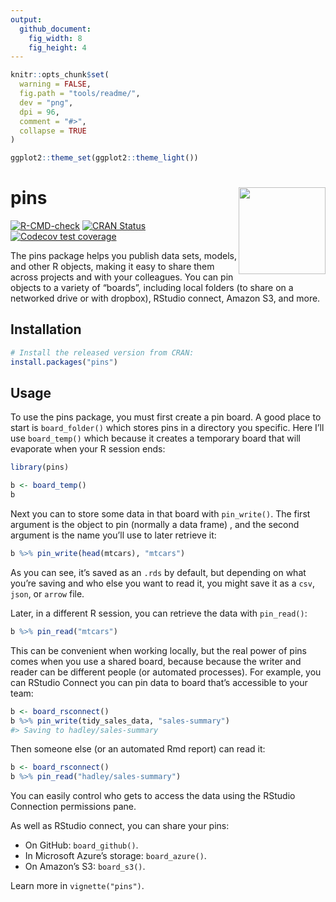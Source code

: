 ```yaml
---
output:
  github_document:
    fig_width: 8
    fig_height: 4
---
```


```r
knitr::opts_chunk$set(
  warning = FALSE,
  fig.path = "tools/readme/", 
  dev = "png",
  dpi = 96,
  comment = "#>",
  collapse = TRUE
)

ggplot2::theme_set(ggplot2::theme_light())
```

# pins <a href='https://pins.rstudio.com'><img src='man/figures/logo.png' align="right" height="139" /></a>

<!-- badges: start -->

[![R-CMD-check](https://github.com/rstudio/pins/workflows/R-CMD-check/badge.svg)](https://github.com/rstudio/pins/actions) [![CRAN Status](https://www.r-pkg.org/badges/version/pins)](https://cran.r-project.org/package=pins) [![Codecov test coverage](https://codecov.io/gh/rstudio/pins/branch/master/graph/badge.svg)](https://codecov.io/gh/rstudio/pins?branch=master)

<!-- badges: end -->

The pins package helps you publish data sets, models, and other R objects, making it easy to share them across projects and with your colleagues.
You can pin objects to a variety of "boards", including local folders (to share on a networked drive or with dropbox), RStudio connect, Amazon S3, and more.

## Installation

```r
# Install the released version from CRAN:
install.packages("pins")
```

## Usage

To use the pins package, you must first create a pin board.
A good place to start is `board_folder()` which stores pins in a directory you specific.
Here I'll use `board_temp()` which because it creates a temporary board that will evaporate when your R session ends:

```r
library(pins)

b <- board_temp()
b
```

Next you can to store some data in that board with `pin_write()`.
The first argument is the object to pin (normally a data frame) , and the second argument is the name you'll use to later retrieve it:

```r
b %>% pin_write(head(mtcars), "mtcars")
```

As you can see, it's saved as an `.rds` by default, but depending on what you're saving and who else you want to read it, you might save it as a `csv`, `json`, or `arrow` file.

Later, in a different R session, you can retrieve the data with `pin_read()`:

```r
b %>% pin_read("mtcars")
```

This can be convenient when working locally, but the real power of pins comes when you use a shared board, because because the writer and reader can be different people (or automated processes).
For example, you can RStudio Connect you can pin data to board that's accessible to your team:

```r
b <- board_rsconnect()
b %>% pin_write(tidy_sales_data, "sales-summary")
#> Saving to hadley/sales-summary
```

Then someone else (or an automated Rmd report) can read it:

```r
b <- board_rsconnect()
b %>% pin_read("hadley/sales-summary")
```

You can easily control who gets to access the data using the RStudio Connection permissions pane.

As well as RStudio connect, you can share your pins:

-   On GitHub: `board_github()`.
-   In Microsoft Azure's storage: `board_azure()`.
-   On Amazon's S3: `board_s3()`.

Learn more in `vignette("pins")`.
